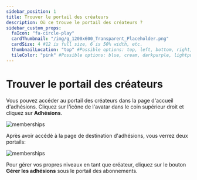 ```yaml
---
sidebar_position: 1
title: Trouver le portail des créateurs
description: Où ce trouve le portail des créateurs ?
sidebar_custom_props:
  faIcon: "fa-circle-play"
  cardThumbnail: "/img/g_1200x600_Transparent_Placeholder.png"
  cardSize: 4 #12 is full size, 6 is 50% width, etc.
  thumbnailLocation: "top" #Possible options: top, left, bottom, right, none
  tileColor: "pink" #Possible options: blue, cream, darkpurple, lightpurple, mauve, orange, pink, none
---
```


# Trouver le portail des créateurs

Vous pouvez accéder au portail des créateurs dans la page d'accueil d'adhésions. Cliquez sur l'icône de l'avatar dans le coin supérieur droit et cliquez sur **Adhésions**.

![memberships](https://thumbs.odycdn.com/f458f5cfc1a5e17b24f7a5370337b018.webp)

Après avoir accédé à la page de destination d'adhésions, vous verrez deux portails:

![memberships](https://thumbs.odycdn.com/c8e5e4ef94d294330f0e9a18784fc661.webp)

Pour gérer vos propres niveaux en tant que créateur, cliquez sur le bouton **Gérer les adhésions** sous le portail des abonnements.
